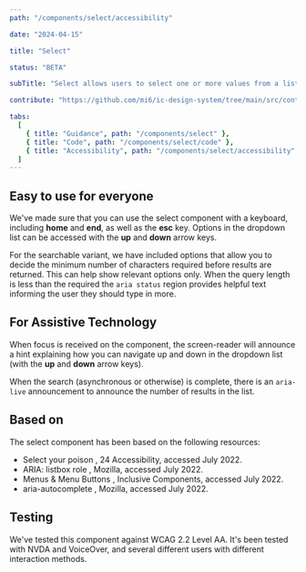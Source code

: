 ```yaml
---
path: "/components/select/accessibility"

date: "2024-04-15"

title: "Select"

status: "BETA"

subTitle: "Select allows users to select one or more values from a list of options."

contribute: "https://github.com/mi6/ic-design-system/tree/main/src/content/structured/components/select"

tabs:
  [
    { title: "Guidance", path: "/components/select" },
    { title: "Code", path: "/components/select/code" },
    { title: "Accessibility", path: "/components/select/accessibility" },
  ]
---
```


## Easy to use for everyone

We've made sure that you can use the select component with a keyboard, including **home** and **end**, as well as the **esc** key. Options in the dropdown list can be accessed with the **up** and **down** arrow keys.

For the searchable variant, we have included options that allow you to decide the minimum number of characters required before results are returned. This can help show relevant options only. When the query length is less than the required the `aria status` region provides helpful text informing the user they should type in more.

## For Assistive Technology

When focus is received on the component, the screen-reader will announce a hint explaining how you can navigate up and down in the dropdown list (with the **up** and **down** arrow keys).

When the search (asynchronous or otherwise) is complete, there is an `aria-live` announcement to announce the number of results in the list.

## Based on

The select component has been based on the following resources:

<ul>
  <li>
    <ic-link
      target="_blank"
      href="https://www.24a11y.com/2019/select-your-poison/"
      rel="noreferer noopener nofollow"
    >
      Select your poison
    </ic-link>
    , 24 Accessibility, accessed July 2022.
  </li>
  <li>
    <ic-link
      target="_blank"
      href="https://developer.mozilla.org/en-US/docs/Web/Accessibility/ARIA/Roles/listbox_role"
      rel="noreferer noopener nofollow"
    >
      ARIA: listbox role
    </ic-link>
    , Mozilla, accessed July 2022.
  </li>
  <li>
    <ic-link
      target="_blank"
      href="https://inclusive-components.design/menus-menu-buttons/"
      rel="noreferer noopener nofollow"
    >
      Menus & Menu Buttons
    </ic-link>
    , Inclusive Components, accessed July 2022.
  </li>
  <li>
    <ic-link
      target="_blank"
      href="https://developer.mozilla.org/en-US/docs/Web/Accessibility/ARIA/Attributes/aria-autocomplete"
      rel="noreferer noopener nofollow"
    >
      aria-autocomplete
    </ic-link>
    , Mozilla, accessed July 2022.
  </li>
</ul>

## Testing

We've tested this component against WCAG 2.2 Level AA. It's been tested with NVDA and VoiceOver, and several different users with different interaction methods.
